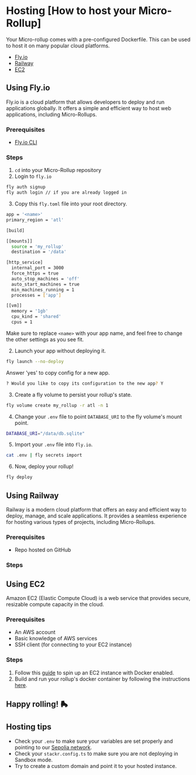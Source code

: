 # Hosting [How to host your Micro-Rollup]

Your Micro-rollup comes with a pre-configured Dockerfile. This can be used to host it on many popular cloud platforms.

- [Fly.io](#using-flyio)
- [Railway](#using-railway)
- [EC2](#using-ec2)

## Using Fly.io

Fly.io is a cloud platform that allows developers to deploy and run applications globally. It offers a simple and efficient way to host web applications, including Micro-Rollups.

### Prerequisites

- [Fly.io CLI](https://fly.io/docs/hands-on/install-flyctl/)

### Steps

1. `cd` into your Micro-Rollup repository
2. Login to `fly.io`
```bash copy
fly auth signup
fly auth login // if you are already logged in
```

3. Copy this `fly.toml` file into your root directory.
```bash [fly.toml]
app = '<name>'
primary_region = 'atl'

[build]

[[mounts]]
  source = 'my_rollup'
  destination = '/data'

[http_service]
  internal_port = 3000
  force_https = true
  auto_stop_machines = 'off'
  auto_start_machines = true
  min_machines_running = 1
  processes = ['app']

[[vm]]
  memory = '1gb'
  cpu_kind = 'shared'
  cpus = 1
```
Make sure to replace `<name>` with your app name, and feel free to change the other settings as you see fit.

2. Launch your app without deploying it.
```bash
fly launch --no-deploy
```

Answer 'yes' to copy config for a new app.

```bash
? Would you like to copy its configuration to the new app? Y
```
3. Create a fly volume to persist your rollup's state.
```bash
fly volume create my_rollup -r atl -n 1
```
4. Change your `.env` file to point `DATABASE_URI` to the fly volume's mount point.
```bash [.env]
DATABASE_URI="/data/db.sqlite"
```
5. Import your `.env` file into `fly.io`.
```bash
cat .env | fly secrets import
```
6. Now, deploy your rollup!
```bash
fly deploy
```


## Using Railway

Railway is a modern cloud platform that offers an easy and efficient way to deploy, manage, and scale applications. It provides a seamless experience for hosting various types of projects, including Micro-Rollups.

### Prerequisites

- Repo hosted on GitHub

### Steps

## Using EC2

Amazon EC2 (Elastic Compute Cloud) is a web service that provides secure, resizable compute capacity in the cloud.

### Prerequisites

- An AWS account
- Basic knowledge of AWS services
- SSH client (for connecting to your EC2 instance)

### Steps

1. Follow this [guide](https://hostadvice.com/how-to/web-hosting/containers/how-to-use-docker-containers-with-aws-ec2/) to spin up an EC2 instance with Docker enabled.
2. Build and run your rollup's docker container by following the instructions [here](/build/zero-to-one/run-it).


## Happy rolling! 🛼

## Hosting tips
- Check your `.env` to make sure your variables are set properly and pointing to our [Sepolia network](/build/references/providers-and-rpc).
- Check your `stackr.config.ts` to make sure you are not deploying in Sandbox mode.
- Try to create a custom domain and point it to your hosted instance.
